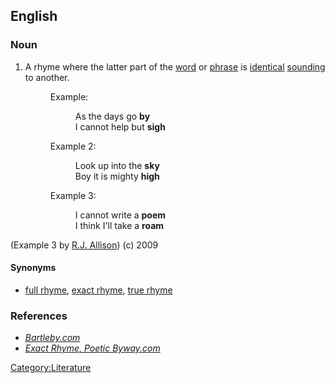 ==English==

===Noun===
{{infl|en|noun|head=[[perfect]] [[rhyme]]}}

# {{poetry}} A rhyme where the latter part of the [[word]] or [[phrase]] is [[identical]] [[sounding]] to another.
#: Example:
#:: As the days go '''by'''
#:: I cannot help but '''sigh'''
#: Example 2:
#:: Look up into the '''sky'''
#:: Boy it is mighty '''high'''
#: Example 3:
#:: I cannot write a '''poem'''
#:: I think I'll take a '''roam'''

(Example 3 by [[R.J. Allison]]) (c) 2009
====Synonyms====
* [[full rhyme]], [[exact rhyme]], [[true rhyme]]

===References===
* ''[http://www.bartleby.com/61/83/P0188300.html Bartleby.com]''
* ''[http://www.poeticbyway.com/gl-e.html#exact_rhyme Exact Rhyme, Poetic Byway.com]''

[[Category:Literature]]